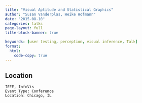 ```yaml
---
title: "Visual Aptitude and Statistical Graphics"
author: "Susan Vanderplas, Heike Hofmann"
date: "2015-08-10"
categories: talks
page-layout: full
title-block-banner: true

keywords: [user testing, perception, visual inference, Talk]
format:
  html:
    code-copy: true
---
```

 

## Location

    IEEE, InfoVis
    Event Type: Conference
    Location: Chicago, IL
